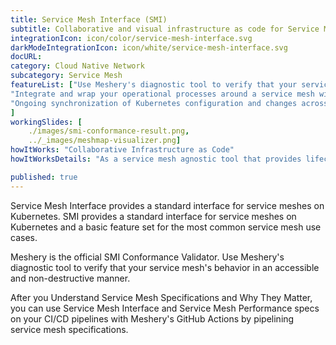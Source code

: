---
title: Service Mesh Interface (SMI)  
subtitle: Collaborative and visual infrastructure as code for Service Mesh Interface (SMI)
integrationIcon: icon/color/service-mesh-interface.svg
darkModeIntegrationIcon: icon/white/service-mesh-interface.svg
docURL: 
category: Cloud Native Network
subcategory: Service Mesh
featureList: ["Use Meshery's diagnostic tool to verify that your service mesh's behavior in an accessible and non-destructive manner.",
"Integrate and wrap your operational processes around a service mesh without fear of lock-in.",
"Ongoing synchronization of Kubernetes configuration and changes across any number of clusters."
]
workingSlides: [
    ./images/smi-conformance-result.png,
    ../_images/meshmap-visualizer.png]
howItWorks: "Collaborative Infrastructure as Code"
howItWorksDetails: "As a service mesh agnostic tool that provides lifecycle and performance management of a large number of service meshes, sample applications, service mesh patterns and WebAssembly filters, Meshery is the ideal tool for the job when it comes to SMI Conformance."

published: true
---

<p>
    Service Mesh Interface provides a standard interface for service meshes on Kubernetes. SMI provides a standard interface for service meshes on Kubernetes and a basic feature set for the most common service mesh use cases. 
</p>
<p>
    Meshery is the official <Link to="/projects/service-mesh-interface-conformance">SMI Conformance Validator</Link>. Use Meshery's diagnostic tool to verify that your service mesh's behavior in an accessible and non-destructive manner.
</p>
<p>
    After you <Link to="https://layer5.io/blog/service-mesh-specifications/service-mesh-specifications-and-why-they-matter">Understand Service Mesh Specifications and Why They Matter</Link>, you can use Service Mesh Interface and Service Mesh Performance specs on your CI/CD pipelines with Meshery's GitHub Actions by <Link to="https://layer5.io/blog/service-mesh-specifications/pipelining-service-mesh-specifications">pipelining service mesh specifications</Link>.
</p>